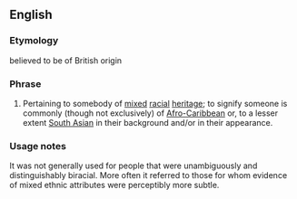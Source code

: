 ==English==

===Etymology===
believed to be of British origin

===Phrase===
{{head|en|phrase|head=[[touch]] of the [[tar]] [[brush]]}}

# {{context|idiomatic|lang=en}} Pertaining to somebody of [[mixed]] [[racial]] [[heritage]]; to signify someone is commonly (though not exclusively) of [[Afro-Caribbean]] or, to a lesser extent [[South Asian]] in their background and/or in their appearance.

===Usage notes===
It was not generally used for people that were unambiguously and distinguishably biracial. More often it referred to those for whom evidence of mixed ethnic attributes were perceptibly more subtle.